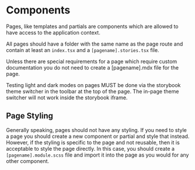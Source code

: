 <Meta title="Docs" />

# Components

Pages, like templates and partials are components which are allowed to have access
to the application context.

All pages should have a folder with the same name as the page route and contain
at least an `index.tsx` and a `[pagename].stories.tsx` file.

Unless there are special requirements for a page which require custom documentation
you do not need to create a [pagename].mdx file for the page.

<Tip type="warning">
  Testing light and dark modes on pages MUST be done via the storybook theme switcher in
  the toolbar at the top of the page. The in-page theme switcher will not work
  inside the storybook iframe.
</Tip>

## Page Styling

Generally speaking, pages should not have any styling. If you need to style a page
you should create a new component or partial and style that instead. However, if
the styling is specific to the page and not reusable, then it is acceptable to
style the page directly. In this case, you should create a `[pagename].module.scss`
file and import it into the page as you would for any other component.
